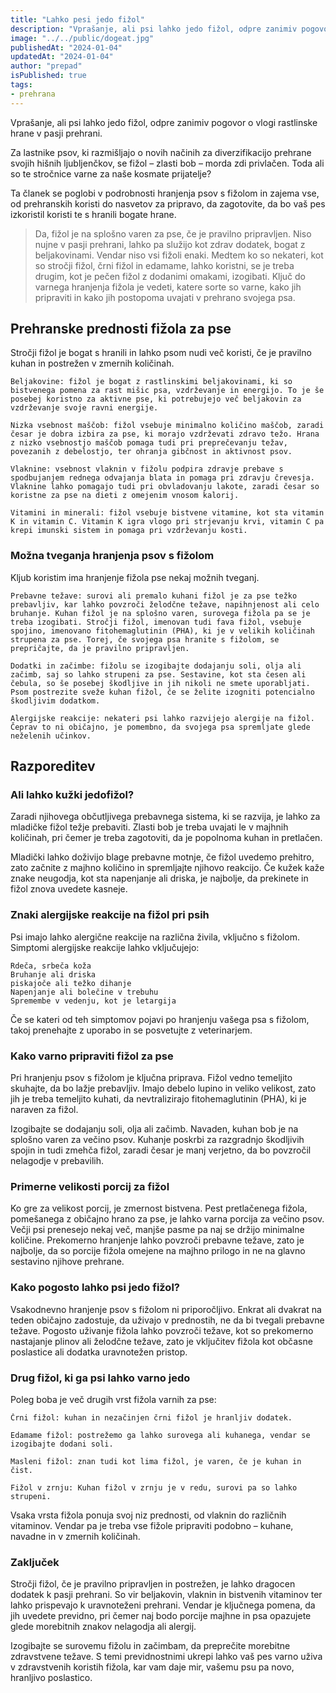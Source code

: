 ```yaml
---
title: "Lahko pesi jedo fižol"
description: "Vprašanje, ali psi lahko jedo fižol, odpre zanimiv pogovor o vlogi rastlinske hrane v pasji prehrani."
image: "../../public/dogeat.jpg"
publishedAt: "2024-01-04"
updatedAt: "2024-01-04"
author: "prepad"
isPublished: true
tags:
- prehrana
---
```




Vprašanje, ali psi lahko jedo fižol, odpre zanimiv pogovor o vlogi rastlinske hrane v pasji prehrani.

Za lastnike psov, ki razmišljajo o novih načinih za diverzifikacijo prehrane svojih hišnih ljubljenčkov, se fižol – zlasti bob – morda zdi privlačen. Toda ali so te stročnice varne za naše kosmate prijatelje?

Ta članek se poglobi v podrobnosti hranjenja psov s fižolom in zajema vse, od prehranskih koristi do nasvetov za pripravo, da zagotovite, da bo vaš pes izkoristil koristi te s hranili bogate hrane.

> Da, fižol je na splošno varen za pse, če je pravilno pripravljen. Niso nujne v pasji prehrani, lahko pa služijo kot zdrav dodatek, bogat z beljakovinami. Vendar niso vsi fižoli enaki.
> Medtem ko so nekateri, kot so stročji fižol, črni fižol in edamame, lahko koristni, se je treba drugim, kot je pečen fižol z dodanimi omakami, izogibati. Ključ do varnega hranjenja fižola je vedeti, katere sorte so varne, kako jih pripraviti in kako jih postopoma uvajati v prehrano svojega psa.



## Prehranske prednosti fižola za pse

Stročji fižol je bogat s hranili in lahko psom nudi več koristi, če je pravilno kuhan in postrežen v zmernih količinah.

    Beljakovine: fižol je bogat z rastlinskimi beljakovinami, ki so bistvenega pomena za rast mišic psa, vzdrževanje in energijo. To je še posebej koristno za aktivne pse, ki potrebujejo več beljakovin za vzdrževanje svoje ravni energije.
    
    Nizka vsebnost maščob: fižol vsebuje minimalno količino maščob, zaradi česar je dobra izbira za pse, ki morajo vzdrževati zdravo težo. Hrana z nizko vsebnostjo maščob pomaga tudi pri preprečevanju težav, povezanih z debelostjo, ter ohranja gibčnost in aktivnost psov.
    
    Vlaknine: vsebnost vlaknin v fižolu podpira zdravje prebave s spodbujanjem rednega odvajanja blata in pomaga pri zdravju črevesja. Vlaknine lahko pomagajo tudi pri obvladovanju lakote, zaradi česar so koristne za pse na dieti z omejenim vnosom kalorij.
    
    Vitamini in minerali: fižol vsebuje bistvene vitamine, kot sta vitamin K in vitamin C. Vitamin K igra vlogo pri strjevanju krvi, vitamin C pa krepi imunski sistem in pomaga pri vzdrževanju kosti.

### Možna tveganja hranjenja psov s fižolom

Kljub koristim ima hranjenje fižola pse nekaj možnih tveganj.

    Prebavne težave: surovi ali premalo kuhani fižol je za pse težko prebavljiv, kar lahko povzroči želodčne težave, napihnjenost ali celo bruhanje. Kuhan fižol je na splošno varen, surovega fižola pa se je treba izogibati. Stročji fižol, imenovan tudi fava fižol, vsebuje spojino, imenovano fitohemaglutinin (PHA), ki je v velikih količinah strupena za pse. Torej, če svojega psa hranite s fižolom, se prepričajte, da je pravilno pripravljen.
    
    Dodatki in začimbe: fižolu se izogibajte dodajanju soli, olja ali začimb, saj so lahko strupeni za pse. Sestavine, kot sta česen ali čebula, so še posebej škodljive in jih nikoli ne smete uporabljati. Psom postrezite sveže kuhan fižol, če se želite izogniti potencialno škodljivim dodatkom.
    
    Alergijske reakcije: nekateri psi lahko razvijejo alergije na fižol. Čeprav to ni običajno, je pomembno, da svojega psa spremljate glede neželenih učinkov.

## Razporeditev

### Ali lahko kužki jedofižol?

Zaradi njihovega občutljivega prebavnega sistema, ki se razvija, je lahko za mladičke fižol težje prebaviti. Zlasti bob je treba uvajati le v majhnih količinah, pri čemer je treba zagotoviti, da je popolnoma kuhan in pretlačen.

Mladički lahko doživijo blage prebavne motnje, če fižol uvedemo prehitro, zato začnite z majhno količino in spremljajte njihovo reakcijo. Če kužek kaže znake neugodja, kot sta napenjanje ali driska, je najbolje, da prekinete in fižol znova uvedete kasneje.

### Znaki alergijske reakcije na fižol pri psih

Psi imajo lahko alergične reakcije na različna živila, vključno s fižolom. Simptomi alergijske reakcije lahko vključujejo:

    Rdeča, srbeča koža
    Bruhanje ali driska
    piskajoče ali težko dihanje
    Napenjanje ali bolečine v trebuhu
    Spremembe v vedenju, kot je letargija

Če se kateri od teh simptomov pojavi po hranjenju vašega psa s fižolom, takoj prenehajte z uporabo in se posvetujte z veterinarjem.



### Kako varno pripraviti fižol za pse

Pri hranjenju psov s fižolom je ključna priprava. Fižol vedno temeljito skuhajte, da bo lažje prebavljiv. Imajo debelo lupino in veliko velikost, zato jih je treba temeljito kuhati, da nevtralizirajo fitohemaglutinin (PHA), ki je naraven za fižol.

Izogibajte se dodajanju soli, olja ali začimb. Navaden, kuhan bob je na splošno varen za večino psov. Kuhanje poskrbi za razgradnjo škodljivih spojin in tudi zmehča fižol, zaradi česar je manj verjetno, da bo povzročil nelagodje v prebavilih.



### Primerne velikosti porcij za fižol

Ko gre za velikost porcij, je zmernost bistvena. Pest pretlačenega fižola, pomešanega z običajno hrano za pse, je lahko varna porcija za večino psov. Večji psi prenesejo nekaj več, manjše pasme pa naj se držijo minimalne količine. Prekomerno hranjenje lahko povzroči prebavne težave, zato je najbolje, da so porcije fižola omejene na majhno prilogo in ne na glavno sestavino njihove prehrane.



### Kako pogosto lahko psi jedo fižol?

Vsakodnevno hranjenje psov s fižolom ni priporočljivo. Enkrat ali dvakrat na teden običajno zadostuje, da uživajo v prednostih, ne da bi tvegali prebavne težave. Pogosto uživanje fižola lahko povzroči težave, kot so prekomerno nastajanje plinov ali želodčne težave, zato je vključitev fižola kot občasne poslastice ali dodatka uravnotežen pristop.

### Drug fižol, ki ga psi lahko varno jedo

Poleg boba je več drugih vrst fižola varnih za pse:

    Črni fižol: kuhan in nezačinjen črni fižol je hranljiv dodatek.
    
    Edamame fižol: postrežemo ga lahko surovega ali kuhanega, vendar se izogibajte dodani soli.
    
    Masleni fižol: znan tudi kot lima fižol, je varen, če je kuhan in čist.
    
    Fižol v zrnju: Kuhan fižol v zrnju je v redu, surovi pa so lahko strupeni.

Vsaka vrsta fižola ponuja svoj niz prednosti, od vlaknin do različnih vitaminov. Vendar pa je treba vse fižole pripraviti podobno – kuhane, navadne in v zmernih količinah.

### Zaključek

Stročji fižol, če je pravilno pripravljen in postrežen, je lahko dragocen dodatek k pasji prehrani. So vir beljakovin, vlaknin in bistvenih vitaminov ter lahko prispevajo k uravnoteženi prehrani. Vendar je ključnega pomena, da jih uvedete previdno, pri čemer naj bodo porcije majhne in psa opazujete glede morebitnih znakov nelagodja ali alergij.

Izogibajte se surovemu fižolu in začimbam, da preprečite morebitne zdravstvene težave. S temi previdnostnimi ukrepi lahko vaš pes varno uživa v zdravstvenih koristih fižola, kar vam daje mir, vašemu psu pa novo, hranljivo poslastico.

